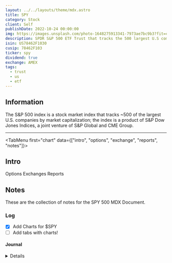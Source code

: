 ```yaml
---
layout: ../../layouts/theme/mdx.astro
title: SPY
category: Stock
client: Self
publishDate: 2022-10-24 00:00:00
img: https://images.unsplash.com/photo-1648275913341-7973ae7bc9b3?fit=crop&w=1400&h=700&q=75
description: SPDR S&P 500 ETF Trust that tracks the 500 largest U.S companies through S&P Dow Jones Index.
isin: US78462F1030
cusip: 78462F103
ticker: spy
dividend: true
exchange: AMEX
tags:
  - trust
  - us
  - etf
---
```



## Information

The S&P 500 index is a stock market index that tracks ~500 of the largest U.S. companies by market capitalization; the index is a product of S&P Dow Jones Indices, a joint venture of S&P Global and CME Group.

---

<TabMenu first="chart" data={["intro", "options", "exchange", "reports", "notes"]}>
  <TabData tail="block" data="chart">
    <TradingView data="AMEX:spy" />
  </TabData>
  <TabData data="intro">

## Intro


</TabData>
  <TabData data="options">Options</TabData>
  <TabData data="exchange">Exchanges</TabData>
  <TabData data="reports">Reports</TabData>
  <TabData data="notes">

## Notes

These are the collection of notes for the SPY 500 MDX Document.

### Log

- [x] Add Charts for $SPY
- [ ] Add tabs with charts!

#### Journal

<Details data="2023-04-14">Testing the charts for $SPY</Details>

</TabData>
</TabMenu>